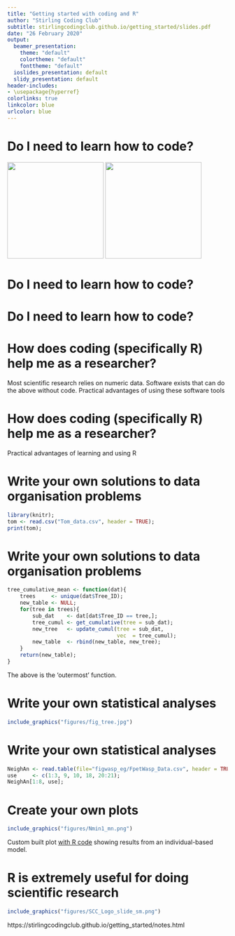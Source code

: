 ```yaml
---
title: "Getting started with coding and R"
author: "Stirling Coding Club"
subtitle: stirlingcodingclub.github.io/getting_started/slides.pdf
date: "26 February 2020"
output:
  beamer_presentation:
    theme: "default"
    colortheme: "default"
    fonttheme: "default"
  ioslides_presentation: default
  slidy_presentation: default
header-includes:
- \usepackage{hyperref}
colorlinks: true
linkcolor: blue
urlcolor: blue
---
```



# Do I need to learn how to code?

![](figures/learn_to_code.png){width=220px} ![](figures/dont_learn_to_code.png){width=220px}

\footnotetext[1]{Dreyfuss (2017). Wired. \href{https://www.wired.com/2017/03/biologists-teaching-code-survive/}{https://www.wired.com/2017/03/biologists-teaching-code-survive/}.}
\footnotetext[2]{Mike (2019). \href{https://mikethemadbiologist.com/2019/12/06/biologists-should-not-learn-how-to-code/}{https://mikethemadbiologist.com/2019/12/06/biologists-should-not-learn-how-to-code/}.}

# Do I need to learn how to code?

\begin{table}[]
\begin{tabular}{p{5.5cm}|p{5cm}|}
Not only is coding a core skill that gets the basic work of biology done, it's also taught [biologists] to look at problems in new ways. Above all, they agree, \textbf{coding liberated them}. As tools evolve to allow biologists to gather ever-more-massive quantities of data, people [...] will find a way to make coding a core part of scientific education$^1$. &  [T]here's nothing wrong with becoming an expert (or close to one) in a given skill set (e.g., statistics, coding), and \textbf{it also will be a good thing as a biologist}. But I don’t think coding will be the must-have skill set a few years from now (except for those who develop new tools)$^2$.
\end{tabular}
\end{table}

\footnotetext[1]{Dreyfuss (2017). Wired. \href{https://www.wired.com/2017/03/biologists-teaching-code-survive/}{https://www.wired.com/2017/03/biologists-teaching-code-survive/}.}
\footnotetext[2]{Mike (2019). \href{https://mikethemadbiologist.com/2019/12/06/biologists-should-not-learn-how-to-code/}{https://mikethemadbiologist.com/2019/12/06/biologists-should-not-learn-how-to-code/}.}

# Do I need to learn how to code?

\begin{table}[]
\begin{tabular}{p{5.5cm}|p{5cm}|}
Not only is coding a core skill that gets the basic work of biology done, it's also taught [biologists] to look at problems in new ways. Above all, they agree, \textbf{coding liberated them}. As tools evolve to allow biologists to gather ever-more-massive quantities of data, people [...] will find a way to make coding a core part of scientific education$^1$. &  [T]here's nothing wrong with becoming an expert (or close to one) in a given skill set (e.g., statistics, coding), and \textbf{it also will be a good thing as a biologist}. But I don’t think coding will be the must-have skill set a few years from now (except for those who develop new tools)$^2$.
\end{tabular}
\end{table}

\footnotetext[1]{Dreyfuss (2017). Wired. \href{https://www.wired.com/2017/03/biologists-teaching-code-survive/}{https://www.wired.com/2017/03/biologists-teaching-code-survive/}.}
\footnotetext[2]{Mike (2019). \href{https://mikethemadbiologist.com/2019/12/06/biologists-should-not-learn-how-to-code/}{https://mikethemadbiologist.com/2019/12/06/biologists-should-not-learn-how-to-code/}.}

# How does coding (specifically R) help me as a researcher?

Most scientific research relies on numeric data.
\begin{itemize}
\setlength\itemsep{-0.2em}
\item Data organisation
\item Statistical analysis
\item Visualisation
\end{itemize}

\vspace{2mm}\pause

Software exists that can do the above without code.
\begin{itemize}
\setlength\itemsep{-0.2em}
\item \href{www.jmp.com}{JMP}
\item \href{https://www.minitab.com/en-us/products/minitab/?utm_campaign=BFO+-+US+-+EN&utm_medium=ppc&utm_term=minitab&utm_source=adwords&hsa_net=adwords&hsa_mt=e&hsa_ver=3&hsa_grp=75045421894&hsa_ad=381051763423&hsa_tgt=kwd-298703240867&hsa_cam=2063260456&hsa_acc=4841564033&hsa_src=g&hsa_kw=minitab&gclid=Cj0KCQiAqNPyBRCjARIsAKA-WFzHJH4aiDsh90CMsg3rYeLEQGeeYBSDui1ZNZjBU2624YCsei5yhnEaAu7lEALw_wcB}{Minitab}
\item \href{https://systatsoftware.com/}{Systat}
\item \href{https://products.office.com/en/excel}{MSExcel}
\end{itemize}

\vspace{2mm}\pause

Practical advantages of using these software tools
\begin{itemize}
\setlength\itemsep{0em}
\item Graphical User Interface (no need to work with code).
\end{itemize}

# How does coding (specifically R) help me as a researcher?

Practical advantages of learning and using R

\begin{itemize}
\setlength\itemsep{0em}
\item R software is entirely free and open source \pause
\item Thousands \href{https://cran.r-project.org/web/packages/available_packages_by_date.html}{R packages} for specific data needs \pause
\item Standard programming language for statistics \pause
\item Write \href{https://stirlingcodingclub.github.io/Manuscripts_in_Rmarkdown/Rmarkdown_notes.html}{papers}, \href{https://stirlingcodingclub.github.io/Manuscripts_in_Rmarkdown/presentation.pdf}{slides}, and \href{https://bradduthie.shinyapps.io/gmse_gui/}{apps} in Rmarkdown \pause
\item Get a job \pause
\item \textbf{Write your own solutions to data management problems}
\item \textbf{Write your own statistical analyses}
\item \textbf{Create your own plots} \pause
\end{itemize}

\vspace{3mm}

\textbf{A lot of coding is Googling solutions to get the code to work.}

# Write your own solutions to data organisation problems

```r
library(knitr);
tom <- read.csv("Tom_data.csv", header = TRUE);
print(tom);
```

\vspace{2mm}

\hrule

\vspace{2mm}

\begin{small}
\textbf{Calc. the cumul\_mn for the BAI col. every year for each tree}$^1$: \pause
\begin{itemize}
\setlength\itemsep{0em}
\item Do not include \textit{current} BAI record in cumul\_mn calc
\item If the \texttt{Year SPEI} is >1 or -1, never include the BAI value
\item If the \texttt{Year - 1 SPEI} is  >1 or <-1, never include the BAI value
\item If the \texttt{Year - 2 SPEI} is  >1.5 or <-1.5, never include the BAI value
\item If the \texttt{Year - 3 SPEI} is  >2 or <-2, never include the BAI value
\end{itemize}
\end{small}

\footnotetext[1]{Thanks to \href{http://forest-ecology.com/about/}{Tom Ovenden} for letting me use this example.}

# Write your own solutions to data organisation problems

\textbf{Solution took 65 lines of code written in 3 custom functions.}

\vspace{2mm}

```r
tree_cumulative_mean <- function(dat){
    trees     <- unique(dat$Tree_ID);
    new_table <- NULL;
    for(tree in trees){
        sub_dat    <- dat[dat$Tree_ID == tree,];
        tree_cumul <- get_cumulative(tree = sub_dat);
        new_tree   <- update_cumul(tree = sub_dat,  
                                   vec  = tree_cumul);
        new_table  <- rbind(new_table, new_tree);
    }
    return(new_table);
}
```

The above is the 'outermost' function.

# Write your own statistical analyses

\textbf{Testing the effects of fig tree spatial distributions on pollinator, seed, and parasite distributions.}

```r
include_graphics("figures/fig_tree.jpg")
```

\footnotetext[1]{Duthie AB, Nason JD (2016) \textit{Oikos} \href{https://doi.org/10.1111/oik.02629}{125(11):1597-1606}.}

# Write your own statistical analyses

```r
NeighAn <- read.table(file="figwasp_eg/FpetWasp_Data.csv", header = TRUE);
use     <- c(1:3, 9, 10, 18, 20:21);
NeighAn[1:8, use];
```

\vspace{2mm}
\hrule \pause
\vspace{2mm}

\begin{itemize}
\setlength\itemsep{0em}
\item Needed to use mean tree values and a custom index of fig wasp dispersal ability \pause
\item Wanted to make \href{https://github.com/bradduthie/Duthie_and_Nason_2016}{analysis open source} and figures reproducible \pause
\item Had to help a colleague use the same analysis on new data
\end{itemize}


# Create your own plots

```r
include_graphics("figures/Nmin1_mn.png")
```

Custom built plot [with R code](https://github.com/bradduthie/PolyInbreed/blob/master/PolyInbreeding_Analysis.R#L2004) showing results from an individual-based model.

\footnotetext[1]{Duthie AB, et al. (2016) \textit{Evolution} \href{https://doi.org/10.1111/evo.13005}{70(9), 1927–1943}.}

# R is extremely useful for doing scientific research

\textbf{A bit of coding skill can save a lot of time in the long run.}

\begin{itemize}
\setlength\itemsep{0em}
\item You do not need to know everything
\item Help is available from many places
\item It might eventually become fun
\end{itemize}

\vspace{3mm}

```r
include_graphics("figures/SCC_Logo_slide_sm.png")
```

\vspace{3mm}

https://stirlingcodingclub.github.io/getting_started/notes.html


